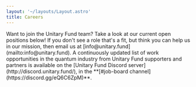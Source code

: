 ```yaml
---
layout: '~/layouts/Layout.astro'
title: Careers
---
```



<PageIntro>
Want to join the Unitary Fund team? Take a look at our current open positions below!
</PageIntro>

<Jobs />

<ReducedWidth>
  If you don't see a role that's a fit, but think you can help us in our
  mission, then email us at [info@unitary.fund](mailto:info@unitary.fund). A
  continuously updated list of work opportunities in the quantum industry from
  Unitary Fund supporters and partners is available on the [Unitary Fund Discord
  server](http://discord.unitary.fund/), in the **[#job-board
  channel](https://discord.gg/eQ6C6ZpM)**.
</ReducedWidth>
